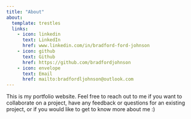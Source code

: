 ```yaml
---
title: "About"
about:
  template: trestles
  links:
    - icon: linkedin
      text: LinkedIn
      href: www.linkedin.com/in/bradford-ford-johnson
    - icon: github
      text: Github
      href: https://github.com/bradfordjohnson
    - icon: envelope
      text: Email
      href: mailto:bradfordljohnson@outlook.com 
---
```


This is my portfolio website. Feel free to reach out to me if you want to collaborate on a project, have any feedback or questions for an existing project, or if you would like to get to know more about me :)

